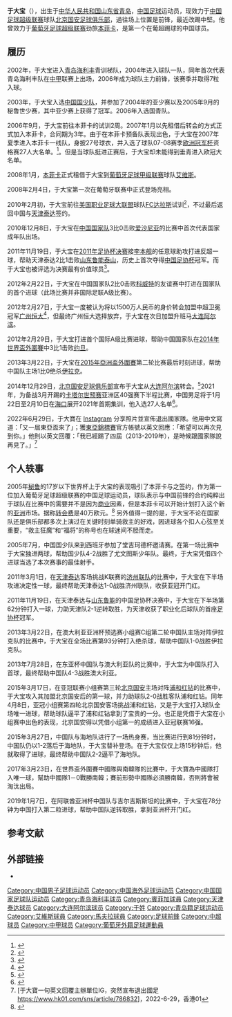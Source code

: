 {{Dablink|此人物姓“[[于姓|-{于}-]]”（发音：Yú<!-- 请参看《国语辞典》及《现代汉语词典》-->）而不是“[[於姓|-{於}-]]”。}}
{{noteTA
|T=zh-hans:于大宝; zh-hant:于大寶;
|1=zh-hans:于大宝; zh-hant:于大寶;
|2=zh-hans:本菲卡;zh-hk:賓菲加;zh-tw:本菲卡;
}}
{{Football player infobox
| playername = -{于}-大宝
| image = 
| fullname = -{于}-大宝（Yu Dabao）
| height = {{height|m=1.85}}
| nickname = 大宝
| dateofbirth = {{birth date and age|1988|4|18}}
| cityofbirth = 山东[[青岛|青岛]]
| countryofbirth = {{CHN}}
| currentclub = [[北京国安足球俱乐部|北京国安]]
| clubnumber = 22
| position = [[中堅|中后卫]]
| youthyears1 = 1997-2000
| youthclubs1 = [[青岛中能足球俱乐部|青岛海牛]]
| youthyears2 = 2001
| youthclubs2 = [[广东名峰|广东名峰]]
| youthyears3 = 2002-2005
| youthclubs3 = [[青岛海利丰足球俱乐部|青岛海利丰]]
| youthyears4 = 2006-2007
| youthclubs4 = [[本菲卡|本菲卡]]
| years1 = 2004-2006
| clubs1 = [[青岛海利丰足球俱乐部|青岛海利丰]]
| caps1 = 28
| goals1 = 7
| years2 = 2007-2009
| clubs2 = [[本菲卡|本菲卡]]
| caps2 = 0
| goals2 = 0
| years3 = 2008
| clubs3 = →[[艾維斯體育會|艾维斯]]（租借）
| caps3 = 9
| goals3 = 1
| years4 = 2009
| clubs4 = →{{tsl|en|C.D. Olivais e Moscavide|摩斯卡维德}}（租借）
| caps4 = 12
| goals4 = 2
| years5 = 2009
| clubs5 = →[[馬夫拉體育會|马夫拉]]（租借）
| caps5 = 10
| goals5 = 4
| years6 = 2010-2011
| clubs6 = [[天津泰达足球俱乐部|天津泰达]]
| caps6 = 47
| goals6 = 13
| years7 = 2012-2014
| clubs7 = [[大连阿尔滨足球俱乐部|大连阿尔滨]]
| caps7 = 84
| goals7 = 17
| years8 = 2015-
| clubs8 = [[北京国安足球俱乐部|北京国安]]
| caps8 = 157
| goals8 = 21
| nationalyears1 = 2010-2022
| nationalteam1 = {{fb|CHN}}
| nationalcaps1 = 65
| nationalgoals1 = 19
| pcupdate = 2021年7月8日
| ntupdate = 2022年6月29日
}}
'''于大宝'''（{{bd|1988年|4月18日|catIdx=Y}}），出生于[[中华人民共和国|中华人民共和国]][[山东省|山东省]][[青岛|青岛]]，[[中国|中国]][[足球|足球]]运动员，现效力于[[中国足球超级联赛|中国足球超级联赛]]球队[[北京国安足球俱乐部|北京国安足球俱乐部]]，過往场上位置是前锋，最近改踢中堅。他曾效力于[[葡萄牙足球超级联赛|葡萄牙足球超级联赛]]劲旅[[本菲卡|本菲卡]]，是第一个在葡超踢球的中国球员。

== 履历 ==
2002年，于大宝进入[[青岛海利丰|青岛海利丰]]青训梯队，2004年进入球队一队，同年首次代表青岛海利丰队在[[中甲|中甲]]联赛上出场，2006年成为球队主力前锋，该赛季并取得7粒入球。

2003年，于大宝入选[[中国国少队|中国国少队]]，并参加了2004年的亚少赛以及2005年9月的秘鲁世少赛，其中亚少赛上获得了冠军。2006年入选国青队。

2006年9月，于大宝前往本菲卡的试训2周。2007年1月以先租借后转会的方式正式加入本菲卡，合同期为3年。由于在本菲卡预备队表现出色，于大宝在2007年夏季进入本菲卡一线队，身披27号球衣，并入选了球队07-08赛季[[欧洲冠军杯|欧洲冠军杯]]资格赛27人大名单。<ref>{{Cite web |url=http://sports.21cn.com/international/other/chinese/zhang/2007/08/13/3410642.shtml |title=入选欧冠资格赛大名单 葡球迷希望于大宝出战 |access-date=2007-08-17 |archive-url=https://web.archive.org/web/20110425092505/http://sports.21cn.com/international/other/chinese/zhang/2007/08/13/3410642.shtml |archive-date=2011-04-25 |dead-url=yes }}</ref>。但是当球队挺进正赛后，于大宝却未能得到垂青进入欧冠大名单。

2008年1月，[[本菲卡|本菲卡]]正式租借于大宝到[[葡萄牙足球甲级联赛|葡萄牙足球甲级联赛]]球队[[艾維斯體育會|艾维斯]]。

2008年2月4日，于大宝第一次在葡萄牙联赛中正式登场亮相。

2010年2月初，于大宝前往[[美国职业足球大联盟|美国职业足球大联盟]]球队[[FC达拉斯|FC达拉斯]]试训<ref>{{Cite web |url=http://sports.sina.com.cn/g/2010-02-09/16224833046.shtml |title=于大宝试训美国大联盟球队 首场热身赛即获得破门 |accessdate=2010-02-11 |archive-date=2019-07-17 |archive-url=https://web.archive.org/web/20190717062110/http://sports.sina.com.cn/g/2010-02-09/16224833046.shtml |dead-url=no }}</ref>，不过最后返回中国与[[天津泰达|天津泰达]]签约。

2010年12月8日，于大宝在[[中国国家足球队|中国国家队]]3比0击败[[爱沙尼亚国家足球队|爱沙尼亚]]的比赛中首次代表国家成年队出场。

2011年11月19日，于大宝在[[2011年中国足协杯#决赛|2011年足协杯决赛]]接[[李本舰|李本舰]]的任意球助攻打进反超一球，帮助天津泰达2比1击败[[山东鲁能泰山|山东鲁能泰山]]，历史上首次夺得[[中国足协杯|中国足协杯]]冠军。而于大宝也被评选为决赛最有价值球员<ref>{{Cite web |url=http://sports.163.com/11/1119/21/7J8KVEM600051C89.html |title=2011足协杯：天津泰达胜山东鲁能 31年首捧冠军 |access-date=2011-11-21 |archive-url=https://web.archive.org/web/20141229095757/http://sports.163.com/11/1119/21/7J8KVEM600051C89.html |archive-date=2014-12-29 |dead-url=yes }}</ref>。

2012年2月22日，于大宝在中国国家队2比0击败[[科威特国家足球队|科威特]]的友谊赛中打进在国家队的首个进球（此场比赛并非国际足联A级比赛）。

2012年2月27日，于大宝一度被认为将以1500万人民币的身价转会加盟中超卫冕冠军[[广州恒大足球俱乐部|广州恒大]]<ref>{{Cite web |url=http://sports.163.com/12/0227/07/7R8JFR1D00051C89.html |title=于大宝正式加盟广州恒大 |access-date=2012-02-27 |archive-url=https://web.archive.org/web/20141229100105/http://sports.163.com/12/0227/07/7R8JFR1D00051C89.html |archive-date=2014-12-29 |dead-url=yes }}</ref>，但最终广州恒大选择放弃，于大宝在次日加盟升班马[[大连阿尔滨足球俱乐部|大连阿尔滨]]。

2012年2月29日，于大宝打进首个国际A级比赛进球，帮助中国国家队在[[2014年世界盃外圍賽|2014年世界盃外圍賽]]中3比1击败[[约旦国家足球队|约旦]]。

2013年3月22日，于大宝在[[2015年亞洲盃外圍賽|2015年亞洲盃外圍賽]]第二轮比赛最后时刻进球，帮助中国队主场1比0绝杀[[伊拉克国家足球队|伊拉克]]。

2014年12月29日，[[北京国安足球俱乐部|北京国安足球俱乐部]]宣布于大宝从[[大连阿尔滨|大连阿尔滨]]转会。<ref>{{Cite web |url=http://www.guoanclub.com/Index/news_detail/id/392.html |title=【官方公告】于大宝正式加盟北京国安 |accessdate=2014-12-29 |date=2014-12-29 |publisher=国安官网 |archive-date=2014-12-31 |archive-url=https://web.archive.org/web/20141231194410/http://www.guoanclub.com/Index/news_detail/id/392.html |dead-url=yes }}</ref>2021年，为备战3月开踢的[[卡塔尔世界杯|卡塔尔世预赛]]亚洲区40强赛下半程比赛，中国男足将于1月22日至2月10日在[[海口|海口]]展开2021年首期集训，他入选27人名单<ref>{{Cite web|title=国足点兵 27员战将名单出炉|url=https://sports.huanqiu.com/article/41WTt4Kus6S|accessdate=2021-02-22|work=环球网|archive-date=2021-03-01|archive-url=https://web.archive.org/web/20210301014614/https://sports.huanqiu.com/article/41WTt4Kus6S}}</ref>。

2022年6月29日，于大寶在 [[Instagram|Instagram]] 分享照片並宣佈退出國家隊。他用中文寫道：「又一屆東亞盃來了」；獲[[東亞錦標賽|東亞錦標賽]]官方帳號以英文回應：「希望可以再次見到你。」他則以英文回覆：「我已經踢了四屆（2013-2019年），是時候跟國家隊說再見了。」<ref>[于大寶一句英文回覆主辦單位IG，突然宣布退出國足 https://www.hk01.com/sns/article/786832]，2022-6-29，香港01</ref>

== 个人轶事 ==

2005年[[秘鲁|秘鲁]]的17岁以下世界杯上于大宝的表现吸引了本菲卡与之签约，作为第一位加入葡萄牙足球超级联赛的中国足球运动员，球队表示与中国前锋的合约纯粹出于球队在比赛中的需要并不是因为[[商业|商业]]因素，但是本菲卡可以开始计划打入这个新的[[亚洲|亚洲]]市场。据称[[转会费|转会费]]是40万欧元。<ref>{{Cite web |url=http://sports.sina.com.cn/g/2007-07-18/07113046961.shtml |title=葡报撰文介绍于大宝奋斗史 中国之宝是本菲卡新星 |accessdate=2007-08-17 |archive-date=2019-07-19 |archive-url=https://web.archive.org/web/20190719021003/http://sports.sina.com.cn/g/2007-07-18/07113046961.shtml |dead-url=no }}</ref>
另外值得一提的是，于大宝不论在国家队还是俱乐部都多次上演过在关键时刻单骑救主的好戏，因进球各个扣人心弦至关重要，“救主狂魔”和“福将”的称号也在球迷间不胫而走。

2005年7月，中国国少队来到西班牙参加了堂吉珂德杯邀请赛。在第一场比赛中于大宝独进两球，帮助国少队4-2战胜了尤文图斯少年队。最终，于大宝凭借四个进球当选了本次赛事的最佳射手。

2011年3月1日，在[[天津泰达|天津泰达]]客场挑战K联赛的[[济州联队|济州联队]]的比赛中，于大宝在下半场攻进决定性一球，最终帮助天津泰达1-0战胜济州联队，收获亚冠开门红。

2011年11月19日，在天津泰达与[[山东鲁能|山东鲁能]]的中国足协杯决赛中，于大宝在下半场第62分钟打入一球，力助天津队2-1逆转取胜，为天津收获了职业化后球队的首座[[中國足協杯|足协杯]]冠军。

2013年3月22日，在澳大利亚亚洲杯预选赛小组赛C组第二轮中国队主场对阵伊拉克队的比赛中，于大宝在全场比赛第93分钟打入绝杀球，帮助中国队1-0战胜伊拉克队。

2013年7月28日，在东亚杯中国队与澳大利亚队的比赛中，于大宝为中国队打入首球，最终帮助中国队4-3战胜澳大利亚。

2015年3月17日，在亚冠联赛小组赛第三轮[[北京国安|北京国安]]主场对阵[[浦和红钻|浦和红钻]]的比赛中，于大宝攻入其加盟北京国安后的第一球，并力助球队2-0战胜客队浦和红钻。同年4月8日，亚冠小组赛第四轮北京国安客场挑战浦和红钻，又是于大宝打入球队全场唯一进球，帮助球队逼平了浦和红钻拿到了宝贵的一分。也正是凭借于大宝在小组赛中出色的表现，北京国安得以凭借小组第一的成绩进入亚冠联赛16强。

2015年3月27日，中国队与海地队进行了一场热身赛，当比赛进行到81分钟时，中国队仍以1-2落后于海地队，于大宝替补登场。在于大宝仅仅上场15秒钟后，他就取得了进球，最终帮助中国队2-2逼平了海地队。

2017年3月23日，在世界盃外圍賽中國隊與南韓隊的比賽中，于大寶為中國隊打入唯一球，幫助中國隊1－0戰勝南韓；賽前形勢中國隊必須勝南韓，否則將會被淘汰出局。

2019年1月7日，在阿联酋亚洲杯中国队与吉尔吉斯斯坦的比赛中，于大宝在78分钟为中国打入第二粒进球，帮助中国队逆转取胜，拿到亚洲杯开门红。

==参考文献==
{{reflist}}

==外部链接==
* {{sinaweibo|yudabaoalex22}}

{{2019年亚洲杯足球赛中国参赛名单}}
{{2004年青岛海利丰名单}}
{{2010年中超分类名单天津}}
{{2011年中超分类名单天津}}
{{2012年中超分类名单大连阿尔滨}}
{{2013年中超分类名单大连阿尔滨}}
{{2014年中超分类名单大连}}
{{2015年中超分类名单北京}}
{{2016年中超分类名单北京}}
{{2017年中超分类名单北京}}
{{2018年中超分类名单北京}}
{{2019年中超分类名单北京中赫國安}}
{{2020年中超分类名单北京中赫国安}}
{{2021年中超分类名单北京国安}}

{{Authority control}}
{{DEFAULTSORT:YU Dabao}}
[[Category:中国男子足球运动员|Category:中国男子足球运动员]]
[[Category:中国海外足球运动员|Category:中国海外足球运动员]]
[[Category:中国国家足球队运动员|Category:中国国家足球队运动员]]
[[Category:青岛海利丰球员|Category:青岛海利丰球员]]
[[Category:賓菲加球員|Category:賓菲加球員]]
[[Category:天津泰达球员|Category:天津泰达球员]]
[[Category:大连阿尔滨球员|Category:大连阿尔滨球员]]
[[Category:于姓|Category:于姓]]
[[Category:青岛籍足球运动员|Category:青岛籍足球运动员]]
[[Category:艾維斯球員|Category:艾維斯球員]]
[[Category:馬夫拉球員|Category:馬夫拉球員]]
[[Category:足球前鋒|Category:足球前鋒]]
[[Category:中超球员|Category:中超球员]]
[[Category:中甲球员|Category:中甲球员]]
[[Category:葡萄牙外籍足球運動員|Category:葡萄牙外籍足球運動員]]